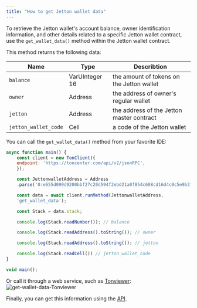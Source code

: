 ```yaml
---
title: "How to get Jetton wallet data"
---
```


To retrieve the Jetton wallet's account balance, owner identification information, and other details related to a specific Jetton wallet contract,
use the `get_wallet_data()` method within the Jetton wallet contract.

This method returns the following data:

| Name                 | Type           | Describtion                               |
| -------------------- | -------------- | ----------------------------------------- |
| `balance`            | VarUInteger 16 | the amount of tokens on the Jetton wallet |
| `owner`              | Address        | the address of owner's regular wallet     |
| `jetton`             | Address        | the address of the Jetton master contract |
| `jetton_wallet_code` | Cell           | a code of the Jetton wallet               |

You can call the `get_wallet_data()` method from your favorite IDE:

```javascript
async function main() {
    const client = new TonClient({
    endpoint: 'https://toncenter.com/api/v2/jsonRPC',
    });

    const JettonwalletAddress = Address
    .parse('0:e655d099d9200bbf27c20d594f2ebd21a0f854c608cd16d4c0c5e9b3f55fc2e7'); 

    const data = await client.runMethod(JettonwalletAddress, 
    'get_wallet_data');

    const Stack = data.stack;

    console.log(Stack.readNumber()); // balance

    console.log(Stack.readAddress().toString()); // owner 

    console.log(Stack.readAddress().toString()); // jetton

    console.log(Stack.readCell()) // jetton_wallet_code
}

void main();
```

Or call it through a web service, such as [Tonviewer](https://tonviewer.com/EQDmVdCZ2SALvyfCDVlPLr0hoPhUxgjNFtTAxemz9V_C5wbN?section=method):
![get-wallet-data-Tonviewer](/resources/images/get-wallet-data-Tonviewer.png)

Finally, you can get this information using the [API](/ecosystem/rpc/overview.mdx).
